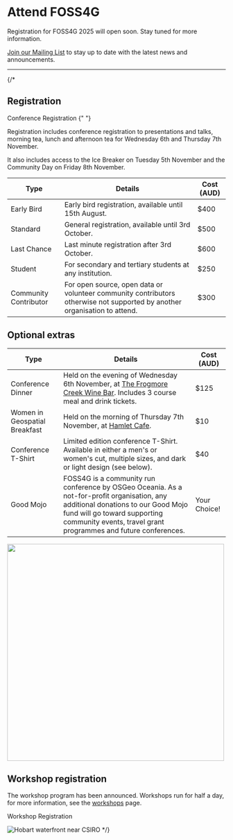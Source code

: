 <Title>FOSS4G 2025 - Register</Title>

<HeaderImage url="/imgs/group photo.jpeg" positionY="40%" height="300" />

# Attend FOSS4G

Registration for FOSS4G 2025 will open soon. Stay tuned for more information.

[Join our Mailing List](https://mailchi.mp/foss4g/mailing-list) to stay up to date with the latest news and announcements.

<hr />

<FooterImage url="/imgs/2025/auckland.jpg" positionY="35%" height="300" />

{/* 
## Registration

<StyledButton target="https://ti.to/osgeo-oceania/foss4g-sotm-oceania-2024">
  Conference Registration
</StyledButton>{" "}

Registration includes conference registration to presentations and talks, morning tea, lunch and afternoon tea for Wednesday 6th and Thursday 7th November.

It also includes access to the Ice Breaker on Tuesday 5th November and the Community Day on Friday 8th November.

| Type                  | Details                                                                                                                   | Cost (AUD) |
| --------------------- | ------------------------------------------------------------------------------------------------------------------------- | ---------- |
| Early Bird            | Early bird registration, available until 15th August.                                                                     | $400       |
| Standard              | General registration, available until 3rd October.                                                                        | $500       |
| Last Chance           | Last minute registration after 3rd October.                                                                               | $600       |
| Student               | For secondary and tertiary students at any institution.                                                                   | $250       |
| Community Contributor | For open source, open data or volunteer community contributors otherwise not supported by another organisation to attend. | $300       |

## Optional extras

| Type                          | Details                                                                                                                                                                                                                             | Cost (AUD)   |
| ----------------------------- | ----------------------------------------------------------------------------------------------------------------------------------------------------------------------------------------------------------------------------------- | ------------ |
| Conference Dinner             | Held on the evening of Wednesday 6th November, at [The Frogmore Creek Wine Bar](https://www.frogmorecreek.com.au/). Includes 3 course meal and drink tickets.                                                                       | $125         |
| Women in Geospatial Breakfast | Held on the morning of Thursday 7th November, at [Hamlet Cafe](https://www.hamlet.org.au/).                                                                                                                                         | $10          |
| Conference T-Shirt            | Limited edition conference T-Shirt. Available in either a men's or women's cut, multiple sizes, and dark or light design (see below).                                                                                               | $40          |
| Good Mojo                     | FOSS4G is a community run conference by OSGeo Oceania. As a not-for-profit organisation, any additional donations to our Good Mojo fund will go toward supporting community events, travel grant programmes and future conferences. | Your Choice! |

<div>
  <img
    className="inline-image mx-auto mt-4"
    width="500px"
    src="/imgs/2024/tshirts_mockup.webp"
  />
</div>

## Workshop registration

The workshop program has been announced. Workshops run for half a day, for more information, see the [workshops](#/program/workshops) page.

<StyledButton target="https://ti.to/osgeo-oceania/foss4g-sotm-oceania-2024-workshops">
  Workshop Registration
</button>

![Hobart waterfront near CSIRO](/imgs/csiro-waterfront.jpeg) \*/}
